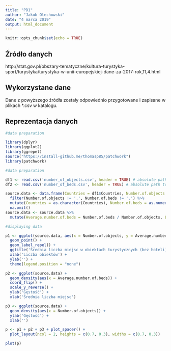 ---
title: "PD1"
author: "Jakub Olechowski"
date: "4 marca 2019"
output: html_document
---

```{r setup, include=FALSE}
knitr::opts_chunk$set(echo = TRUE)
```

## Źródło danych

http://stat.gov.pl/obszary-tematyczne/kultura-turystyka-sport/turystyka/turystyka-w-unii-europejskiej-dane-za-2017-rok,11,4.html

## Wykorzystane dane

Dane z powyższego źródła zostały odpowiednio przygotowane i zapisane w plikach *.csv w katalogu.

## Reprezentacja danych

```{r pressure, echo=FALSE, message=FALSE}

#data preparation

library(dplyr)
library(ggplot2)
library(ggrepel)
source("https://install-github.me/thomasp85/patchwork")
library(patchwork)

#data preparation

df1 <- read.csv('number_of_objects.csv', header = TRUE) # absolute path to '*.csv' files required
df2 <- read.csv('number_of_beds.csv', header = TRUE) # absolute path to '*.csv' files required

source.data <- data.frame(Countries = df1$Countries, Number.of.objects = df1$X2017, Number.of.beds = df2$X2017) %>%
  filter(Number.of.objects != '.', Number.of.beds != '.') %>%
  mutate(Countries = as.character(Countries), Number.of.beds = as.numeric(gsub(',','',Number.of.beds)), Number.of.objects = as.numeric(levels(factor(Number.of.objects)))[as.integer(factor(Number.of.objects))]) %>%
  na.omit()
source.data <- source.data %>%
  mutate(Average.number.of.beds = Number.of.beds / Number.of.objects, Label.for.plot = ifelse(Countries == 'Poland' | Number.of.objects %in% range(Number.of.objects) | Average.number.of.beds %in% range(Average.number.of.beds), Countries, ''))

#displaying data

p1 <- ggplot(source.data, aes(x = Number.of.objects, y = Average.number.of.beds, label = Label.for.plot, color = ifelse(Label.for.plot == '', NA, 'red'))) +
  geom_point() +
  geom_label_repel() +
  ggtitle('Średnia liczba miejsc w obiektach turystycznych (bez hoteli) w porównaniu \nz liczbą tych obiektów w UE w roku 2017') +
  xlab('Liczba obiektów') +
  ylab('') +
  theme(legend.position = "none")

p2 <- ggplot(source.data) +
  geom_density(aes(x = Average.number.of.beds)) +
  coord_flip() +
  scale_y_reverse() +
  ylab('Gęstość') +
  xlab('Średnia liczba miejsc')

p3 <- ggplot(source.data) +
  geom_density(aes(x = Number.of.objects)) +
  ylab('Gęstość') +
  xlab('')

p <- p1 + p2 + p3 + plot_spacer() +
  plot_layout(ncol = 2, heights = c(0.7, 0.3), widths = c(0.7, 0.3))

plot(p)

```
